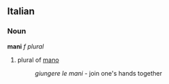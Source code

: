 ==Italian==
===Noun===
'''mani''' ''f plural''

# plural of [[mano]]
#: ''giungere le mani'' - join one's hands together